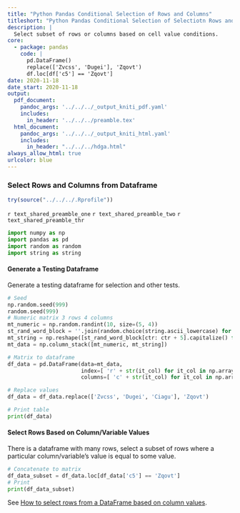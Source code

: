 ```yaml
---
title: "Python Pandas Conditional Selection of Rows and Columns"
titleshort: "Python Pandas Conditional Selection of Selectiotn Rows and Columns"
description: |
  Select subset of rows or columns based on cell value conditions.
core:
  - package: pandas
    code: |
      pd.DataFrame()
      replace(['Zvcss', 'Dugei'], 'Zqovt')
      df.loc[df['c5'] == 'Zqovt']
date: 2020-11-18
date_start: 2020-11-18
output:
  pdf_document:
    pandoc_args: '../../../_output_kniti_pdf.yaml'
    includes:
      in_header: '../../../preamble.tex'
  html_document:
    pandoc_args: '../../../_output_kniti_html.yaml'
    includes:
      in_header: "../../../hdga.html"
always_allow_html: true
urlcolor: blue
---
```


### Select Rows and Columns from Dataframe

```r
try(source("../../../.Rprofile"))
```

`r text_shared_preamble_one`
`r text_shared_preamble_two`
`r text_shared_preamble_thr`

```python
import numpy as np
import pandas as pd
import random as random
import string as string
```

#### Generate a Testing Dataframe

Generate a testing dataframe for selection and other tests.

```python
# Seed
np.random.seed(999)
random.seed(999)
# Numeric matrix 3 rows 4 columns
mt_numeric = np.random.randint(10, size=(5, 4))
st_rand_word_block = ''.join(random.choice(string.ascii_lowercase) for ctr in range(5*5*3))
mt_string = np.reshape([st_rand_word_block[ctr: ctr + 5].capitalize() for ctr in range(0, len(st_rand_word_block), 5)], [5,3])
mt_data = np.column_stack([mt_numeric, mt_string])

# Matrix to dataframe
df_data = pd.DataFrame(data=mt_data,
                       index=[ 'r' + str(it_col) for it_col in np.array(range(1, mt_data.shape[0]+1))],
                       columns=[ 'c' + str(it_col) for it_col in np.array(range(1, mt_data.shape[1]+1))])

# Replace values
df_data = df_data.replace(['Zvcss', 'Dugei', 'Ciagu'], 'Zqovt')

# Print table
print(df_data)
```

#### Select Rows Based on Column/Variable Values

There is a dataframe with many rows, select a subset of rows where a particular column/variable's value is equal to some value.

```python
# Concatenate to matrix
df_data_subset = df_data.loc[df_data['c5'] == 'Zqovt']
# Print
print(df_data_subset)
```

See [How to select rows from a DataFrame based on column values](https://stackoverflow.com/a/17071908/8280804).
